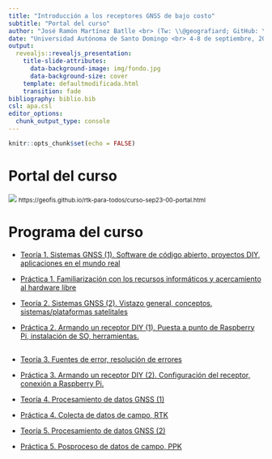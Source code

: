 ```yaml
---
title: "Introducción a los receptores GNSS de bajo costo"
subtitle: "Portal del curso"
author: "José Ramón Martínez Batlle <br> (Tw: \\@geografiard; GitHub: \\@geofis)"
date: "Universidad Autónoma de Santo Domingo <br> 4-8 de septiembre, 2023 <br> Santo Domingo, República Dominicana <br> <small> https://geofis.github.io/rtk-para-todos/curso-sep23-00-portal.html </small>"
output:
  revealjs::revealjs_presentation:
    title-slide-attributes:
      data-background-image: img/fondo.jpg
      data-background-size: cover
    template: defaultmodificada.html
    transition: fade
bibliography: biblio.bib
csl: apa.csl
editor_options:
  chunk_output_type: console
---
```


```r
knitr::opts_chunk$set(echo = FALSE)
```

# Portal del curso

![](img/qr_portal.png)
<small>https://geofis.github.io/rtk-para-todos/curso-sep23-00-portal.html</small>

# Programa del curso

- [Teoría 1. Sistemas GNSS (1). Software de código abierto, proyectos DIY, aplicaciones en el mundo real](https://geofis.github.io/rtk-para-todos/curso-sep23-t1.html)

- [Práctica 1. Familiarización con los recursos informáticos y acercamiento al hardware libre](https://geofis.github.io/rtk-para-todos/curso-sep23-p1.html)

- [Teoría 2. Sistemas GNSS (2). Vistazo general, conceptos, sistemas/plataformas satelitales](https://geofis.github.io/rtk-para-todos/curso-sep23-t2.html)

- [Práctica 2. Armando un receptor DIY (1). Puesta a punto de Raspberry Pi, instalación de SO, herramientas.](https://geofis.github.io/rtk-para-todos/curso-sep23-p2.html)

##

- [Teoría 3. Fuentes de error, resolución de errores](https://geofis.github.io/rtk-para-todos/curso-sep23-t3.html)

- [Práctica 3. Armando un receptor DIY (2). Configuración del receptor, conexión a Raspberry Pi.](https://geofis.github.io/rtk-para-todos/curso-sep23-p3.html)

- [Teoría 4. Procesamiento de datos GNSS (1)](https://geofis.github.io/rtk-para-todos/curso-sep23-t4.html)

- [Práctica 4. Colecta de datos de campo, RTK](https://geofis.github.io/rtk-para-todos/curso-sep23-p4.html)

- [Teoría 5. Procesamiento de datos GNSS (2)](https://geofis.github.io/rtk-para-todos/curso-sep23-t5.html)

- [Práctica 5. Posproceso de datos de campo, PPK](https://geofis.github.io/rtk-para-todos/curso-sep23-p5.html)
